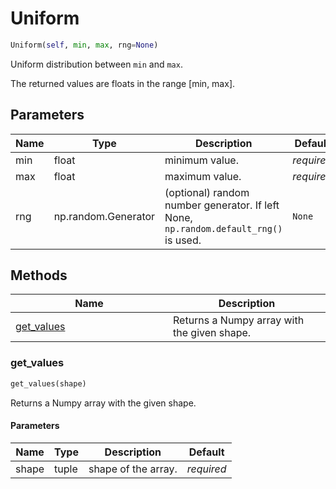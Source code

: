 # Uniform { #ANNarchy.core.Random.Uniform }

```python
Uniform(self, min, max, rng=None)
```

Uniform distribution between ``min`` and ``max``.

The returned values are floats in the range [min, max].

## Parameters {.doc-section .doc-section-parameters}

| Name   | Type                | Description                                                                          | Default    |
|--------|---------------------|--------------------------------------------------------------------------------------|------------|
| min    | float               | minimum value.                                                                       | _required_ |
| max    | float               | maximum value.                                                                       | _required_ |
| rng    | np.random.Generator | (optional) random number generator. If left None, `np.random.default_rng()` is used. | `None`     |

## Methods

| Name | Description |
| --- | --- |
| [get_values](#ANNarchy.core.Random.Uniform.get_values) | Returns a Numpy array with the given shape. |

### get_values { #ANNarchy.core.Random.Uniform.get_values }

```python
get_values(shape)
```

Returns a Numpy array with the given shape.

#### Parameters {.doc-section .doc-section-parameters}

| Name   | Type   | Description         | Default    |
|--------|--------|---------------------|------------|
| shape  | tuple  | shape of the array. | _required_ |
